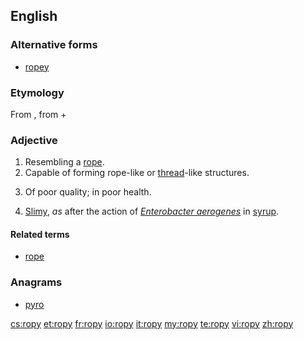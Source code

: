 ==English==

===Alternative forms===
* [[ropey]]

===Etymology===
From {{etyl|enm|en}} {{term|ropy||lang=enm}}, from {{term|rope||lang=enm}} + {{term|-y||lang=enm}}

===Adjective===
{{en-adj|ropier|ropiest|more}}

# Resembling a [[rope]].
# Capable of forming rope-like or [[thread]]-like structures.
# {{British|colloquial}} Of poor quality; in poor health.
# {{context|of [[milk]] or another liquid}} [[slimy|Slimy]], ''as'' after the action of ''[[Enterobacter aerogenes]]'' in [[syrup]].

====Related terms====
* [[rope]]

===Anagrams===
* [[pyro#English|pyro]]

[[cs:ropy]]
[[et:ropy]]
[[fr:ropy]]
[[io:ropy]]
[[it:ropy]]
[[my:ropy]]
[[te:ropy]]
[[vi:ropy]]
[[zh:ropy]]